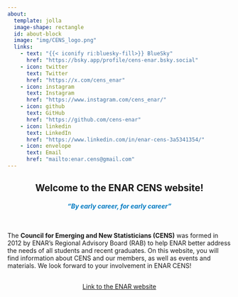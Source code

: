 ```yaml
---
about:
  template: jolla
  image-shape: rectangle
  id: about-block
  image: "img/CENS_logo.png"
  links:
    - text: "{{< iconify ri:bluesky-fill>}} BlueSky"
      href: "https://bsky.app/profile/cens-enar.bsky.social"
    - icon: twitter
      text: Twitter
      href: "https://x.com/cens_enar"
    - icon: instagram
      text: Instagram
      href: "https://www.instagram.com/cens_enar/"
    - icon: github
      text: GitHub
      href: "https://github.com/cens-enar"
    - icon: linkedin
      text: LinkedIn
      href: "https://www.linkedin.com/in/enar-cens-3a5341354/"
    - icon: envelope
      text: Email
      href: "mailto:enar.cens@gmail.com"  
---
```


::: {#about-block}
:::


::: {style="text-align: center" }
# Welcome to the ENAR CENS website!
:::

::: {style="color: #007ac2; text-align: center; font-style: italic" }
#### "By early career, for early career"
:::

$~$

The **Council for Emerging and New Statisticians (CENS)** was formed in 2012 by ENAR's Regional Advisory Board (RAB) to help ENAR better address the needs of all students and recent graduates. On this website, you will find information about CENS and our members, as well as events and materials. We look forward to your involvement in ENAR CENS!

```{=html}
<div  style="margin: 30px; text-align: center;">
<a class="btn btn-primary" href="https://www.enar.org/" role="button" target="_blank" style="padding: 15px 30px;">Link to the ENAR website</a>
</div>
```
